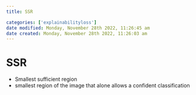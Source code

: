 ```yaml
---
title: SSR

categories: ['explainabilityloss']
date modified: Monday, November 28th 2022, 11:26:45 am
date created: Monday, November 28th 2022, 11:26:03 am
---
```


# SSR


- Smallest sufficient region
- smallest region of the image that alone allows a confident classification



